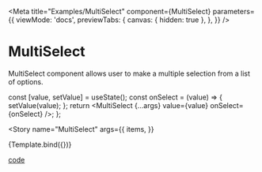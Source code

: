 
<Meta
  title="Examples/MultiSelect"
  component={MultiSelect}
  parameters={{
    viewMode: 'docs',
    previewTabs: {
      canvas: { hidden: true },
    },
  }}
/>

# MultiSelect

MultiSelect component allows user to make a multiple selection from a list of options.

  const [value, setValue] = useState();
  const onSelect = (value) => {
    setValue(value);
  };
  return <MultiSelect {...args} value={value} onSelect={onSelect} />;
};

<Story
  name="MultiSelect"
  args={{
    items,
  }}
>
  {Template.bind({})}
</Story>

[code](https://github.com/RedMadRobot/use-dropdown/tree/master/example/MultiSelect/MultiSelect.tsx)
